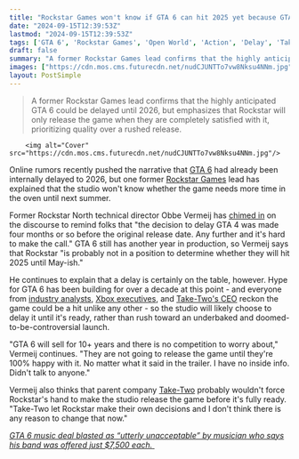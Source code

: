 ```yaml
---
title: "Rockstar Games won't know if GTA 6 can hit 2025 yet because GTA 4's delay 'was made 4 months before the original release date,' says former dev"
date: "2024-09-15T12:39:53Z"
lastmod: "2024-09-15T12:39:53Z"
tags: ['GTA 6', 'Rockstar Games', 'Open World', 'Action', 'Delay', 'Take-Two Interactive', 'Gaming Industry']
draft: false
summary: "A former Rockstar Games lead confirms that the highly anticipated GTA 6 could be delayed until 2026, but emphasizes that Rockstar will only release the game when they are completely satisfied with it, prioritizing quality over a rushed release."
images: ["https://cdn.mos.cms.futurecdn.net/nudCJUNTTo7vw8Nksu4NNm.jpg"]
layout: PostSimple
---
```

> A former Rockstar Games lead confirms that the highly anticipated GTA 6 could be delayed until 2026, but emphasizes that Rockstar will only release the game when they are completely satisfied with it, prioritizing quality over a rushed release.


        <img alt="Cover" src="https://cdn.mos.cms.futurecdn.net/nudCJUNTTo7vw8Nksu4NNm.jpg"/>
        
Online rumors recently pushed the narrative that [GTA 6](https://www.gamesradar.com/gta-6-guide/) had already been internally delayed to 2026, but one former [Rockstar Games](https://www.gamesradar.com/tag/rockstar-games/) lead has explained that the studio won't know whether the game needs more time in the oven until next summer.

Former Rockstar North technical director Obbe Vermeij has [chimed in](https://x.com/ObbeVermeij/status/1835058223012893107) on the discourse to remind folks that "the decision to delay GTA 4 was made four months or so before the original release date. Any further and it's hard to make the call." GTA 6 still has another year in production, so Vermeij says that Rockstar "is probably not in a position to determine whether they will hit 2025 until May-ish."

He continues to explain that a delay is certainly on the table, however. Hype for GTA 6 has been building for over a decade at this point - and everyone from [industry analysts](https://www.gamesradar.com/games/grand-theft-auto/analyst-says-gta-6s-importance-to-the-console-market-cannot-be-overstated-as-sony-and-microsoft-try-to-get-old-gen-players-to-upgrade/), [Xbox executives](https://www.gamesradar.com/games/open-world/with-fable-and-doom-the-dark-ages-coming-in-2025-xbox-lead-wants-to-avoid-the-elephant-in-the-room-many-are-going-to-plan-around-gta-6/), and [Take-Two's CEO](https://www.gamesradar.com/games/grand-theft-auto/ceo-of-rockstar-owner-sizes-up-gta-6-the-worlds-in-a-different-place-than-it-was-when-we-launched-gta-5-and-the-sequel-could-be-unmatched-in-the-industry/) reckon the game could be a hit unlike any other - so the studio will likely choose to delay it until it's ready, rather than rush toward an underbaked and doomed-to-be-controversial launch.

"GTA 6 will sell for 10+ years and there is no competition to worry about," Vermeij continues. "They are not going to release the game until they're 100% happy with it. No matter what it said in the trailer. I have no inside info. Didn't talk to anyone."

Vermeij also thinks that parent company [Take-Two](https://www.gamesradar.com/tag/take-two-interactive/) probably wouldn't force Rockstar's hand to make the studio release the game before it's fully ready. "Take-Two let Rockstar make their own decisions and I don't think there is any reason to change that now."

[<em>GTA 6 music deal blasted as “utterly unacceptable” by musician who says his band was offered just $7,500 each.</em> ](https://www.gamesradar.com/games/grand-theft-auto/heaven-17-band-member-tells-rockstar-games-to-go-fk-yourself-over-a-dollar7500-gta-6-song-offer-because-gta-5-grossed-dollar86-billion/)
        